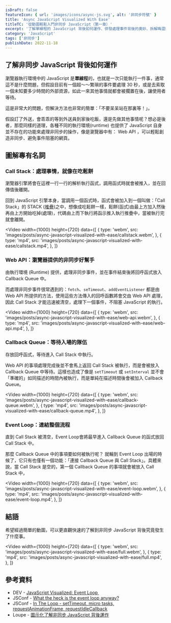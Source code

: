 ```yaml
---
isDraft: false
featureIcon: { url: 'images/icons/async-js.svg', alt: '非同步符號' }
title: 'Async JavaScript Visualized With Ease'
titleTC: '從動圖輕鬆入門非同步 JavaScript（第一章）'
excerpt: '了解單線程的 JavaScript 背後如何運作、併發處理事件背後的奧妙、拆解晦澀難懂的專有名詞。'
category: 'JavaScript'
tags: ['非同步']
publishDate: 2022-11-18
---
```


## 了解非同步 JavaScript 背後如何運作

瀏覽器執行環境中的 JavaScript 是**單線程**的，也就是一次只能執行一件事，通常這不是什麼問題，但假設目前有一個超～～繁瑣的事件要處理 30 秒，或是去索取一個未知要多少時間的外部資源，如此一來其他事情就都會被擱置在後，讓使用者等待。

這是非常大的問題，但解決方法也非常的簡單：「不要呆呆站在那裏等！」。

假設訂了外送，會乖乖的等到外送員到家後吃飯，還是先做其他事情呢？想必是後者，那麼同樣的道理，各種不同的執行環境(runtime) 也提供了 JavaScript 自身並不存在的功能來處理非同步的操作，像是瀏覽器中有： Web API ，可以輕鬆創造非同步、避免事件阻塞的網頁。

## 圖解專有名詞

### Call Stack：處理事情，就像在吃鬆餅

<Info type="info">瀏覽器引擎將會在這裡一行一行的解析執行函式，調用函式時就會被推入，並在回傳值後離開。</Info>

回到 JavaScript 引擎本身，當調用一個函式時，函式會被加入到一個叫做：「Call Stack」的 STACK ([堆疊](https://zh.wikipedia.org/zh-tw/%E5%A0%86%E6%A0%88))之中，想像成吃鬆餅一樣，鬆餅(函式)由最上方加入然後再由上方開始吃掉(處理)，代碼由上而下執行將函示推入執行推疊中，當被執行完就會離開。

<Video
  width={1000}
  height={720}
  data={[
    {
      type: 'webm',
      src: 'images/posts/async-javascript-visualized-with-ease/callstack.webm',
    },
    {
      type: 'mp4',
      src: 'images/posts/async-javascript-visualized-with-ease/callstack.mp4',
    },
  ]}
></Video>

### Web API：瀏覽器提供的非同步好幫手

<Info type="info">由執行環境 (Runtime) 提供，處理非同步事件，並在事件結束後將回呼函式放入 Callback Queue 中。</Info>

而處理非同步事件很常遇到的：`fetch`、`seTimeout`、`addEventListener` 都是由 Web API 所提供的方法，使用這些方法傳入的回呼函數將會交由 Web API 處理，因此 Call Stack 才能迅速被清空，處理下一個事件，不阻塞 JavaScript 的執行。

<Video
  width={1000}
  height={720}
  data={[
    {
      type: 'webm',
      src: 'images/posts/async-javascript-visualized-with-ease/web-api.webm',
    },
    {
      type: 'mp4',
      src: 'images/posts/async-javascript-visualized-with-ease/web-api.mp4',
    },
  ]}
></Video>

### Callback Queue：等待入場的隊伍

<Info type="info">存放回呼函式，等待進入 Call Stack 中執行。</Info>

Web API 的事項處理完成後並不會馬上返回 Call Stack 被執行，而是會被放入 Callback Queue 中等待。這樣也造成了像是 `setTimeout` 或 `setInterval` 並不會「準確的」如同描述的時間內被執行，而是單純在描述時間後會被加入 Callback Queue。

<Video
  width={1000}
  height={720}
  data={[
    {
      type: 'webm',
      src: 'images/posts/async-javascript-visualized-with-ease/callback-queue.webm',
    },
    {
      type: 'mp4',
      src: 'images/posts/async-javascript-visualized-with-ease/callback-queue.mp4',
    },
  ]}
></Video>

### Event Loop：連結整個流程

<Info type="info">直到 Call Stack 被清空，Event Loop會將最早進入 Callback Queue 的函式放回 Call Stack 中。</Info>

那麼 Callback Queue 中的事項要如何被執行呢？ 就輪到 Event Loop 出場的時候了，它只有也僅有一個功能：「連接 Callback Queue 與 Call Stack」。具體來說，當 Call Stack 是空的，第一個 Callback Queue 的事項就會被放入 Call Stack 中，

<Video
  width={1000}
  height={720}
  data={[
    {
      type: 'webm',
      src: 'images/posts/async-javascript-visualized-with-ease/event-loop.webm',
    },
    {
      type: 'mp4',
      src: 'images/posts/async-javascript-visualized-with-ease/event-loop.mp4',
    },
  ]}
></Video>

## 結語

希望經過簡單的動圖，可以更直觀快速的了解到非同步 JavaScript 背後究竟發生了什麼事。

<Video
  width={1000}
  height={720}
  data={[
    {
      type: 'webm',
      src: 'images/posts/async-javascript-visualized-with-ease/full.webm',
    },
    {
      type: 'mp4',
      src: 'images/posts/async-javascript-visualized-with-ease/full.mp4',
    },
  ]}
></Video>

## 參考資料

- DEV - [JavaScript Visualized: Event Loop ](https://dev.to/lydiahallie/javascript-visualized-event-loop-3dif)
- JSConf - [What the heck is the event loop anyway?](https://www.youtube.com/watch?v=8aGhZQkoFbQ&list=WL)
- JSConf - [In The Loop - setTimeout, micro tasks, requestAnimationFrame, requestIdleCallback](https://www.youtube.com/watch?v=cCOL7MC4Pl0)
- Loupe - [圖示化了解非同步 JavaScript 背後運作](http://latentflip.com/loupe/?code=JC5vbignYnV0dG9uJywgJ2NsaWNrJywgZnVuY3Rpb24gb25DbGljaygpIHsKICAgIHNldFRpbWVvdXQoZnVuY3Rpb24gdGltZXIoKSB7CiAgICAgICAgY29uc29sZS5sb2coJ1lvdSBjbGlja2VkIHRoZSBidXR0b24hJyk7ICAgIAogICAgfSwgMjAwMCk7Cn0pOwoKY29uc29sZS5sb2coIkhpISIpOwoKc2V0VGltZW91dChmdW5jdGlvbiB0aW1lb3V0KCkgewogICAgY29uc29sZS5sb2coIkNsaWNrIHRoZSBidXR0b24hIik7Cn0sIDUwMDApOwoKY29uc29sZS5sb2coIldlbGNvbWUgdG8gbG91cGUuIik7!!!PGJ1dHRvbj5DbGljayBtZSE8L2J1dHRvbj4%3D)
